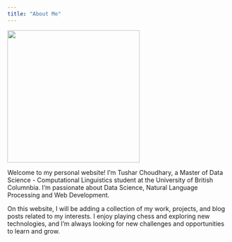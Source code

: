 ```yaml
---
title: "About Me" 
---
```


![](./assets/ubc.png){width=300 fig-align="left"}

Welcome to my personal website! I'm Tushar Choudhary, a Master of Data Science - Computational Linguistics student at the University of British Columnbia. I'm passionate about Data Science, Natural Language Processing and Web Development.

On this website, I will be adding a collection of my work, projects, and blog posts related to my interests. I enjoy playing chess and exploring new technologies, and I'm always looking for new challenges and opportunities to learn and grow.

